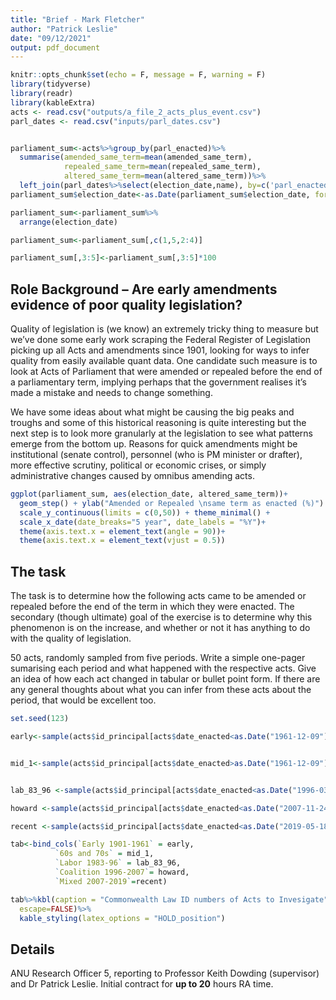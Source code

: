```yaml
---
title: "Brief - Mark Fletcher"
author: "Patrick Leslie"
date: "09/12/2021"
output: pdf_document
---
```


```r
knitr::opts_chunk$set(echo = F, message = F, warning = F)
library(tidyverse)
library(readr)
library(kableExtra)
acts <- read.csv("outputs/a_file_2_acts_plus_event.csv")
parl_dates <- read.csv("inputs/parl_dates.csv")


parliament_sum<-acts%>%group_by(parl_enacted)%>%
  summarise(amended_same_term=mean(amended_same_term),
            repealed_same_term=mean(repealed_same_term),
            altered_same_term=mean(altered_same_term))%>%
  left_join(parl_dates%>%select(election_date,name), by=c('parl_enacted'='name'))
parliament_sum$election_date<-as.Date(parliament_sum$election_date, format = "%d.%m.%Y")

parliament_sum<-parliament_sum%>%
  arrange(election_date)

parliament_sum<-parliament_sum[,c(1,5,2:4)]

parliament_sum[,3:5]<-parliament_sum[,3:5]*100


```

## Role Background -- Are early amendments evidence of poor quality legislation?

Quality of legislation is (we know) an extremely tricky thing to measure but we've done some early work scraping the Federal Register of Legislation picking up all Acts and amendments since 1901, looking for ways to infer quality from easily available quant data. One candidate such measure is to look at Acts of Parliament that were amended or repealed before the end of a parliamentary term, implying perhaps that the government realises it's made a mistake and needs to change something.

We have some ideas about what might be causing the big peaks and troughs and some of this historical reasoning is quite interesting but the next step is to look more granularly at the legislation to see what patterns emerge from the bottom up. Reasons for quick amendments might be institutional (senate control), personnel (who is PM minister or drafter), more effective scrutiny, political or economic crises, or simply administrative changes caused by omnibus amending acts.

```r


ggplot(parliament_sum, aes(election_date, altered_same_term))+
  geom_step() + ylab("Amended or Repealed \nsame term as enacted (%)") + xlab('')+
  scale_y_continuous(limits = c(0,50)) + theme_minimal() + 
  scale_x_date(date_breaks="5 year", date_labels = "%Y")+
  theme(axis.text.x = element_text(angle = 90))+
  theme(axis.text.x = element_text(vjust = 0.5))
```

## The task

The task is to determine how the following acts came to be amended or repealed before the end of the term in which they were enacted. The secondary (though ultimate) goal of the exercise is to determine why this phenomenon is on the increase, and whether or not it has anything to do with the quality of legislation.

50 acts, randomly sampled from five periods. Write a simple one-pager sumarising each period and what happened with the respective acts. Give an idea of how each act changed in tabular or bullet point form. If there are any general thoughts about what you can infer from these acts about the period, that would be excellent too.

```r

set.seed(123)

early<-sample(acts$id_principal[acts$date_enacted<as.Date("1961-12-09")&acts$altered_same_term==1], 10, replace = F)


mid_1<-sample(acts$id_principal[acts$date_enacted>as.Date("1961-12-09")& acts$date_enacted<as.Date("1983-03-05")&acts$altered_same_term==1], 10, replace = F)


lab_83_96 <-sample(acts$id_principal[acts$date_enacted<as.Date("1996-03-02")& acts$date_enacted>as.Date("1983-03-05")&acts$altered_same_term==1], 10, replace = F)

howard <-sample(acts$id_principal[acts$date_enacted<as.Date("2007-11-24")& acts$date_enacted>as.Date("1996-03-02")&acts$altered_same_term==1], 10, replace = F)

recent <-sample(acts$id_principal[acts$date_enacted<as.Date("2019-05-18")& acts$date_enacted>as.Date("2007-11-24")&acts$altered_same_term==1], 10, replace = F)

tab<-bind_cols(`Early 1901-1961` = early,
          `60s and 70s` = mid_1, 
          `Labor 1983-96` = lab_83_96, 
          `Coalition 1996-2007`= howard, 
          `Mixed 2007-2019`=recent)

tab%>%kbl(caption = "Commonwealth Law ID numbers of Acts to Invesigate", booktabs=T,
  escape=FALSE)%>%
  kable_styling(latex_options = "HOLD_position")

```

## Details

ANU Research Officer 5, reporting to Professor Keith Dowding (supervisor) and Dr Patrick Leslie. Initial contract for **up to 20** hours RA time.
